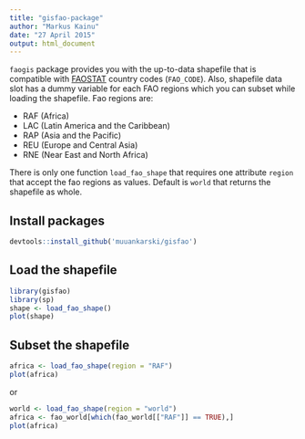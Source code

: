 ```yaml
---
title: "gisfao-package"
author: "Markus Kainu"
date: "27 April 2015"
output: html_document
---
```


`faogis` package provides you with the up-to-data shapefile that is compatible with [FAOSTAT](http://faostat.fao.org/) country codes (`FAO_CODE`). Also, shapefile data slot has a dummy variable for each FAO regions which you can subset while loading the shapefile. Fao regions are:

- RAF (Africa)
- LAC (Latin America and the Caribbean)
- RAP (Asia and the Pacific)
- REU (Europe and Central Asia)
- RNE (Near East and North Africa)

There is only one function `load_fao_shape` that requires one attribute `region` that accept the fao regions as values. Default is `world` that returns the shapefile as whole.

## Install packages

```r
devtools::install_github('muuankarski/gisfao')
```


## Load the shapefile


```r
library(gisfao)
library(sp)
shape <- load_fao_shape()
plot(shape)
```


## Subset the shapefile


```r
africa <- load_fao_shape(region = "RAF")
plot(africa)
```

or 

```r
world <- load_fao_shape(region = "world")
africa <- fao_world[which(fao_world[["RAF"]] == TRUE),]
plot(africa)
```



